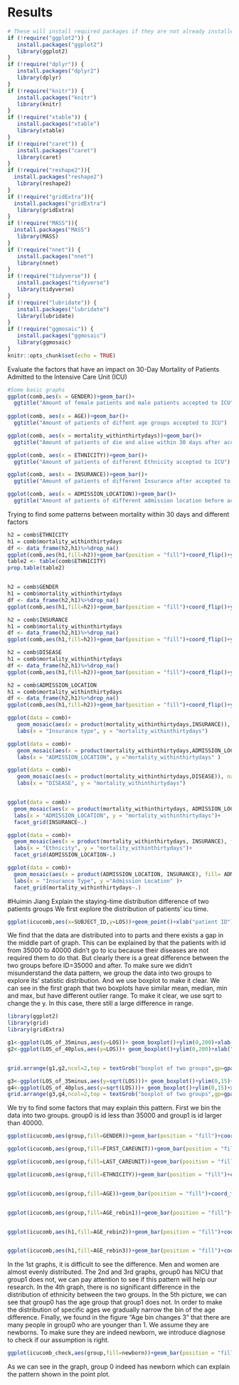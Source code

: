 # Results
```r
# These will install required packages if they are not already installed
if (!require("ggplot2")) {
   install.packages("ggplot2")
   library(ggplot2)
}
if (!require("dplyr")) {
   install.packages("dplyr2")
   library(dplyr)
}
if (!require("knitr")) {
   install.packages("knitr")
   library(knitr)
}
if (!require("xtable")) {
   install.packages("xtable")
   library(xtable)
}
if (!require("caret")) {
   install.packages("caret")
   library(caret)
}
if (!require("reshape2")){
  install.packages("reshape2")
   library(reshape2)
} 
if (!require("gridExtra")){
  install.packages("gridExtra")
   library(gridExtra)
} 
if (!require("MASS")){
  install.packages("MASS")
   library(MASS)
} 
if (!require("nnet")) {
   install.packages("nnet")
   library(nnet)
}
if (!require("tidyverse")) {
   install.packages("tidyverse")
   library(tidyverse)
}
if (!require("lubridate")) {
   install.packages("lubridate")
   library(lubridate)
}
if (!require("ggmosaic")) {
   install.packages("ggmosaic")
   library(ggmosaic)
}
knitr::opts_chunk$set(echo = TRUE)
```




Evaluate the factors that have an impact on 30-Day Mortality of Patients Admitted to the Intensive Care Unit (ICU)
```r
#Some basic graphs
ggplot(comb,aes(x = GENDER))+geom_bar()+
  ggtitle("Amount of female patients and male patients accepted to ICU")
  
ggplot(comb, aes(x = AGE))+geom_bar()+
  ggtitle("Amount of patients of diffent age groups accepted to ICU")

ggplot(comb, aes(x = mortality_withinthirtydays))+geom_bar()+
  ggtitle("Amount of patients of die and alive within 30 days after accepted to ICU")

ggplot(comb, aes(x = ETHNICITY))+geom_bar()+
  ggtitle("Amount of patients of different Ethnicity accepted to ICU")

ggplot(comb, aes(x = INSURANCE))+geom_bar()+
  ggtitle("Amount of patients of different Insurance after accepted to ICU")

ggplot(comb, aes(x = ADMISSION_LOCATION))+geom_bar()+
  ggtitle("Amount of patients of different admission location before accepted to ICU")
```


Trying to find some patterns between mortality within 30 days and different factors
```r
h2 = comb$ETHNICITY
h1 = comb$mortality_withinthirtydays
df <- data_frame(h2,h1)%>%drop_na()
ggplot(comb,aes(h1,fill=h2))+geom_bar(position = "fill")+coord_flip()+ylab("Percentage")+xlab("die within 30 days")+theme(legend.position="right")+theme(legend.title = element_blank())+ggtitle("Percentage of patients divided by Ethnicity  ")+theme(plot.title = element_text(hjust = 0.5))
table2 <- table(comb$ETHNICITY)
prop.table(table2)


h2 = comb$GENDER
h1 = comb$mortality_withinthirtydays
df <- data_frame(h2,h1)%>%drop_na()
ggplot(comb,aes(h1,fill=h2))+geom_bar(position = "fill")+coord_flip()+ylab("Percentage")+xlab("die within 30 days")+theme(legend.position="right")+theme(legend.title = element_blank())+ggtitle("Percentage of patients die and alive within 30 days divided by Gender")+theme(plot.title = element_text(hjust = 0.5))

h2 = comb$INSURANCE
h1 = comb$mortality_withinthirtydays
df <- data_frame(h2,h1)%>%drop_na()
ggplot(comb,aes(h1,fill=h2))+geom_bar(position = "fill")+coord_flip()+ylab("Percentage")+xlab("die within 30 days")+theme(legend.position="right")+theme(legend.title = element_blank())+ggtitle("Percentage of patients die and alive within 30 days divided by Insurance type")+theme(plot.title = element_text(hjust = 0.5))

h2 = comb$DISEASE
h1 = comb$mortality_withinthirtydays
df <- data_frame(h2,h1)%>%drop_na()
ggplot(comb,aes(h1,fill=h2))+geom_bar(position = "fill")+coord_flip()+ylab("Percentage")+xlab("die within 30 days")+theme(legend.position="right")+theme(legend.title = element_blank())+ggtitle("Percentage of patients die and alive within 30 days divided by Disease type")+theme(plot.title = element_text(hjust = 0.5))

h2 = comb$ADMISSION_LOCATION
h1 = comb$mortality_withinthirtydays
df <- data_frame(h2,h1)%>%drop_na()
ggplot(comb,aes(h1,fill=h2))+geom_bar(position = "fill")+coord_flip()+ylab("Percentage")+xlab("die within 30 days")+theme(legend.position="right")+theme(legend.title = element_blank())+ggtitle("Percentage of patients die and alive within 30 days divided by differenct Admission Location")+theme(plot.title = element_text(hjust = 0.5))

```

```r
ggplot(data = comb)+
   geom_mosaic(aes(x = product(mortality_withinthirtydays,INSURANCE)), na.rm = TRUE)+
   labs(x = "Insurance type", y = "mortality_withinthirtydays")

ggplot(data = comb)+
   geom_mosaic(aes(x = product(mortality_withinthirtydays,ADMISSION_LOCATION)), na.rm = TRUE)+
   labs(x = "ADMISSION_LOCATION", y ="mortality_withinthirtydays" )

ggplot(data = comb)+
   geom_mosaic(aes(x = product(mortality_withinthirtydays,DISEASE)), na.rm = TRUE)+
   labs(x = "DISEASE", y = "mortality_withinthirtydays")


ggplot(data = comb)+
  geom_mosaic(aes(x = product(mortality_withinthirtydays, ADMISSION_LOCATION), fill= mortality_withinthirtydays), na.rm = TRUE)+
  labs(x = "ADMISSION_LOCATION", y = "mortality_withinthirtydays")+
  facet_grid(INSURANCE~.)

ggplot(data = comb)+
  geom_mosaic(aes(x = product(mortality_withinthirtydays, INSURANCE), fill= mortality_withinthirtydays), na.rm = TRUE)+
  labs(x = "Ethnicity", y = "mortality_withinthirtydays")+
  facet_grid(ADMISSION_LOCATION~.)

ggplot(data = comb)+
  geom_mosaic(aes(x = product(ADMISSION_LOCATION, INSURANCE), fill= ADMISSION_LOCATION), na.rm = TRUE)+
  labs(x = "Insurance Type", y ="Admission Location" )+
  facet_grid(mortality_withinthirtydays~.)


```

#Huimin Jiang
Explain the staying-time distribution difference of two patients groups
We first explore the distribution of patients' icu time.
```r
ggplot(icucomb,aes(x=SUBJECT_ID,y=LOS))+geom_point()+xlab("patient ID")+ylab("Days spend in ICU")+ggtitle("The time every patient spend in ICU")+theme(plot.title = element_text(hjust=0.5))

```

We find that the data are distributed into to parts and there exists a gap in the middle part of graph. This can be explained by that the patients with id from 35000 to 40000 didn't go to icu because their diseases are not required them to do that. But clearly there is a great difference between the two groups before ID=35000 and after.
To make sure we didn't misunderstand the data pattern, we group the data into two groups to explore its' statistic distribution. And we use boxplot to make it clear.
We can see in the first graph that two boxplots have similar mean, median, min and max, but have different outlier range. To make it clear, we use sqrt to change the y. In this case, there still a large difference in range.
```r
library(ggplot2)
library(grid)
library(gridExtra)

g1<-ggplot(LOS_of_35minus,aes(y=LOS))+ geom_boxplot()+ylim(0,200)+xlab("Gourp0")
g2<-ggplot(LOS_of_40plus,aes(y=LOS))+ geom_boxplot()+ylim(0,200)+xlab("Gourp1")


grid.arrange(g1,g2,ncol=2,top = textGrob("boxplot of two groups",gp=gpar(fontsize=20,font=3)))

g3<-ggplot(LOS_of_35minus,aes(y=sqrt(LOS)))+ geom_boxplot()+ylim(0,15)+xlab("Gourp0")
g4<-ggplot(LOS_of_40plus,aes(y=sqrt(LOS)))+ geom_boxplot()+ylim(0,15)+xlab("Gourp1")
grid.arrange(g3,g4,ncol=2,top = textGrob("boxplot of two groups",gp=gpar(fontsize=20,font=3)))
```

We try to find some factors that may explain this pattern.
First we bin the data into two groups. group0 is id less than 35000 and group1 is id larger than 40000.
```r

ggplot(icucomb,aes(group,fill=GENDER))+geom_bar(position = "fill")+coord_flip()+ylab("Percentage")+xlab("group number")+theme(legend.position="right")+theme(legend.title = element_blank())+ggtitle("Gender distribution")+theme(plot.title = element_text(hjust = 0.5))

ggplot(icucomb,aes(group,fill=FIRST_CAREUNIT))+geom_bar(position = "fill")+coord_flip()+ylab("Percentage")+xlab("group number")+theme(legend.position="right")+theme(legend.title = element_blank())+ggtitle("First careunit distribution ")+theme(plot.title = element_text(hjust = 0.5))

ggplot(icucomb,aes(group,fill=LAST_CAREUNIT))+geom_bar(position = "fill")+coord_flip()+ylab("Percentage")+xlab("group number")+theme(legend.position="right")+theme(legend.title = element_blank())+ggtitle("Last careunit distribution")+theme(plot.title = element_text(hjust = 0.5))

ggplot(icucomb,aes(group,fill=ETHNICITY))+geom_bar(position = "fill")+coord_flip()+ylab("Percentage")+xlab("group number")+theme(legend.position="right")+theme(legend.title = element_blank())+ggtitle("Enthicity distribution ")+theme(plot.title = element_text(hjust = 0.5))


ggplot(icucomb,aes(group,fill=AGE))+geom_bar(position = "fill")+coord_flip()+ylab("Percentage")+xlab("group number")+theme(legend.position="right")+theme(legend.title = element_blank())+ggtitle("Age distribution ")+theme(plot.title = element_text(hjust = 0.5))


ggplot(icucomb,aes(group,fill=AGE_rebin1))+geom_bar(position = "fill")+coord_flip()+ylab("Percentage")+xlab("group number")+theme(legend.position="right")+theme(legend.title = element_blank())+ggtitle("Age bin changes ")+theme(plot.title = element_text(hjust = 0.5))


ggplot(icucomb,aes(h1,fill=AGE_rebin2))+geom_bar(position = "fill")+coord_flip()+ylab("Percentage")+xlab("group number")+theme(legend.position="right")+theme(legend.title = element_blank())+ggtitle("Age bin changes 2 ")+theme(plot.title = element_text(hjust = 0.5))


ggplot(icucomb,aes(h1,fill=AGE_rebin3))+geom_bar(position = "fill")+coord_flip()+ylab("Percentage")+xlab("group number")+theme(legend.position="right")+theme(legend.title = element_blank())+ggtitle("Age bin changes 3")+theme(plot.title = element_text(hjust = 0.5))


```

In the 1st graphs, it is difficult to see the difference. Men and women are almost evenly distributed.
The 2nd and 3rd graphs, group0 has NICU that group1 does not, we can pay attention to see if this pattern will help our research.
In the 4th graph, there is no significant difference in the distribution of ethnicity between the two groups.
In the 5th picture, we can see that group0 has the age group that group1 does not. In order to make the distribution of specific ages we gradually narrow the bin of the age difference. Finally, we found in the figure "Age bin changes 3" that there are many people in group0 who are younger than 1. We assume they are newborns. To make sure they are indeed newborn, we introduce diagnose to check if our assumption is right.


```r

ggplot(icucomb_check,aes(group,fill=newborn))+geom_bar(position = "fill")+coord_flip()+ylab("Percentage")+xlab("group number")+theme(legend.position="right")+theme(legend.title = element_blank())+ggtitle("Newborn in the total diagnose")+theme(plot.title = element_text(hjust = 0.5))

```
As we can see in the graph,  group 0 indeed has newborn which can explain the pattern shown in the point plot. 
